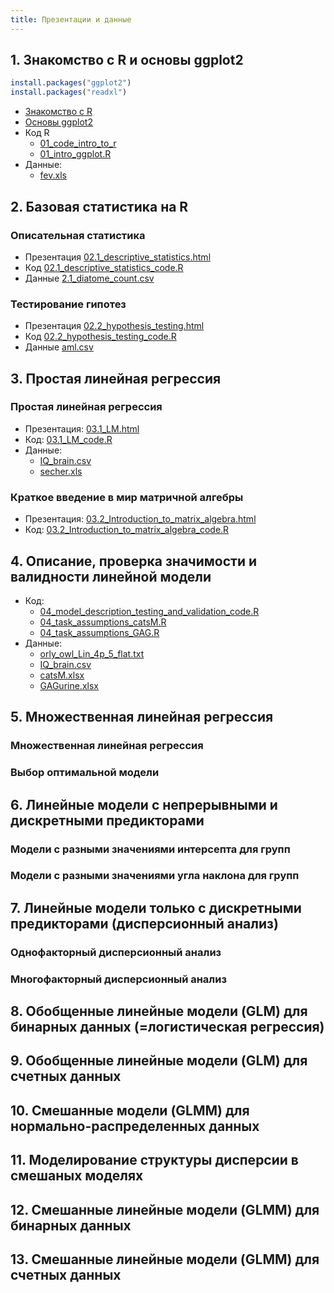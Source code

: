 ```yaml
---
title: Презентации и данные
---
```


## 1. Знакомство с R и основы ggplot2

```r
install.packages("ggplot2")
install.packages("readxl")
```

- [Знакомство с R](01_intro_to_r.html)
- [Основы ggplot2](01_intro_ggplot.html)
- Код R
    - [01_code_intro_to_r](01_code_intro_to_r.R)
    - [01_intro_ggplot.R](01_intro_ggplot.R)
- Данные:
    - [fev.xls](data/fev.xls)

## 2. Базовая статистика на R

### Описательная статистика

- Презентация [02.1_descriptive_statistics.html](02.1_descriptive_statistics.html)
- Код [02.1_descriptive_statistics_code.R](02.1_descriptive_statistics_code.R)
- Данные [2.1_diatome_count.csv](data/2.1_diatome_count.csv)

### Тестирование гипотез

- Презентация [02.2_hypothesis_testing.html](02.2_hypothesis_testing.html)
- Код [02.2_hypothesis_testing_code.R](02.2_hypothesis_testing_code.R)
- Данные [aml.csv](data/aml.csv)

## 3. Простая линейная регрессия 

### Простая линейная регрессия 

- Презентация: [03.1_LM.html](03.1_LM.html)
- Код: [03.1_LM_code.R](03.1_LM_code.R)
- Данные: 
    + [IQ_brain.csv](data/IQ_brain.csv)
    + [secher.xls](data/secher.xls)

### Краткое введение в мир матричной алгебры

- Презентация: [03.2_Introduction_to_matrix_algebra.html](03.2_Introduction_to_matrix_algebra.html)
- Код: [03.2_Introduction_to_matrix_algebra_code.R](03.2_Introduction_to_matrix_algebra_code.R)

## 4. Описание, проверка значимости и валидности линейной модели

<!-- - Презентация: [04_model_description_testing_and_validation.html](04_model_description_testing_and_validation.html) -->
- Код: 
    + [04_model_description_testing_and_validation_code.R](04_model_description_testing_and_validation_code.R)
    + [04_task_assumptions_catsM.R](04_task_assumptions_catsM.R)
    + [04_task_assumptions_GAG.R](04_task_assumptions_GAG.R)
- Данные:
    + [orly_owl_Lin_4p_5_flat.txt](data/orly_owl_Lin_4p_5_flat.txt)
    + [IQ_brain.csv](data/IQ_brain.csv)
    + [catsM.xlsx](data/catsM.xlsx)
    + [GAGurine.xlsx](data/GAGurine.xlsx)

## 5. Множественная линейная регрессия 

### Множественная линейная регрессия

### Выбор оптимальной модели

## 6. Линейные модели с непрерывными и дискретными предикторами 

### Модели с разными значениями интерсепта для групп

### Модели с разными значениями угла наклона для групп

## 7. Линейные модели только с дискретными предикторами (дисперсионный анализ) 

### Однофакторный дисперсионный анализ

### Многофакторный дисперсионный анализ 

## 8. Обобщенные линейные модели (GLM) для бинарных данных (=логистическая регрессия) 

## 9. Обобщенные линейные модели (GLM) для счетных данных 

## 10. Смешанные модели (GLMM) для нормально-распределенных данных

## 11. Моделирование структуры дисперсии в смешаных моделях

## 12. Смешанные линейные модели (GLMM) для бинарных данных

## 13. Смешанные линейные модели (GLMM) для счетных данных

